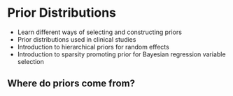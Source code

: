 # Prior Distributions {#Prior}

::: {.chapterintro data-latex=""}

- Learn different ways of selecting and constructing priors
- Prior distributions used in clinical studies
- Introduction to hierarchical priors for random effects
- Introduction to sparsity promoting prior for Bayesian regression variable selection
:::


## Where do priors come from?

<!-- One of the most commonly asked questions when one first encounters Bayesian statistics is "how do we choose a prior?"  While there is never one "perfect" prior in any situation, we'll discuss in this chapter some issues to consider when choosing a prior.  But first, here are a few big picture ideas to keep in mind. -->

<!-- - The prior is only one part of the Bayesian model.  The likelihood is the other part.  And there is the data that is used to fit the model.  Choice of prior is just one of many modeling assumptions that should be evaluated and checked. -->
<!-- - In many situations, the posterior distribution is not too sensitive to reasonable changes in prior.  In these situations, the important question isn't "what is the prior?" but rather "is there a prior at all"? That is, are you adopting a Bayesian approach, treating parameters as random variables, and quantifying uncertainty about parameters with probability distributions? -->
<!-- - One criticism of Bayesian statistics in general and priors in particular is that they are subjective. -->
<!-- However, any statistical analysis is inherently subjective, filled with many assumptions and decisions along the way. -->
<!-- Except in the simplest situations, if you ask five statisticians how to approach a particular problem, you will likely get five different answers. -->
<!-- Priors and Bayesian data analysis are no more inherently subjective than any of the myriad other assumptions made in statistical analysis. -->

<!-- Subjectivity is OK, and often beneficial. Choosing a subjective prior allows us to explicitly incorporate a wealth of past experience into our analysis. -->

<!-- ```{example, pepsi} -->
<!-- Xiomara claims that she can predict which way a coin flip will land. To test her claim, you flip a fair coin 10 times, and she correctly predicts the result of each of the 10 flips. -->
<!-- Rogelio claims that he can taste the difference between Coke and Pepsi.  To test his claim, you give him a blind taste test of 10 cups, flipping a coin for each cup to determine whether to serve Coke or Pespi.  Rogelio correctly identifies each of the 10 cups. -->
<!-- Whose claim do you find more convincing, Xiomara's or Rogelio's? Or are you equally convinced? -->
<!-- Let $\theta_X$ be the probability that Xiomara correctly guess the result of a fair coin flip. -->
<!-- Let $\theta_R$ be the probability that Rogelio correctly guess the soda in a randomly selected cup. -->
<!-- ``` -->

<!-- 1. How might a frequentist address this situation?  What would the conclusion be? -->
<!-- 1. Consider a Bayesian approach.  Describe, in general terms, your prior distributions for the two parameters.  How do they compare?  How would this impact your conclusions? -->


<!-- 1. For Xiomara, a frequentist might conduct a hypothesis test of the null hypothesis $H_0:\theta_X = 0.5$ versus the alternative hypothesis: $H_a:\theta_X > 0.5$. The p-value would be about 0.001, the probability of observing 10 out of 10 successes from a Binomial distribution with parameters 10 and 0.5.  Rogelio's set up would be similar and would yield the same p-value.  So a strict frequentist would be equally convinced of the two claims. -->
<!-- 1. Prior to observing data, we are probably more skeptical of Xiomara's claim than Rogelio's.  Since coin flips are unpredictable, we would have a strong prior belief that $\theta_X$ is close to 0.5 (what it would be if she were just guessing).  Our prior for $\theta_X$ would have a mean of 0.5 and a small prior SD, to reflect that only values close to 0.5 seem plausible.  Therefore, it would require a lot of evidence to sway our prior beliefs.   -->
<!--     On the other hand, we might be familiar with people who can tell the difference between Coke and Pepsi; maybe we even can ourselves.  Our prior for $\theta_R$ would have a smaller prior SD than that of $\theta_X$ to allow for a wider range of plausible values.  We might even have a prior mean for $\theta_R$ above 0.5 if we have experience with a lot of people who can tell the difference between Coke and Pepsi.  Given the sample data, our posterior probability that $\theta_R>0.5$ would be larger than the posterior probability that $\theta_X > 0.5$, and we would be more convinced by Rogelio's claim than by Xiomara's. -->



<!-- Even if a prior does not represent strong prior beliefs, just having a prior distribution at all allows for Bayesian analysis.  Remember, both Bayesian and frequentist are valid approaches to statistical analyses, each with advantages and disadvantages.  That said, there are some issues with frequentist approaches that incorporating a prior distribution and adpopting a Bayesian approach alleviates. (To be fair, an upcoming investigation will address some of disadvantages of the Bayesian approach compare with the frequenstist approach.) -->

<!-- ```{example, tamika} -->
<!-- Tamika is a basketball player who throughout her career has had a probability of 0.5 of making any three point attempt. -->
<!-- However, her coach is afraid that her three point shooting has gotten worse. -->
<!-- To check this, the coach has Tamika shoot a series of three pointers; she makes 7 out of 24. -->
<!-- Does the coach have evidence that Tamika has gotten worse? -->

<!-- Let $\theta$ be the probability that Tamika successfully makes any three point attempt. -->
<!-- Assume attempts are independent. -->

<!-- ``` -->

<!-- 1. Prior to collecting data, the coach decides that he'll have convincing evidence that Tamika has gotten worse if the p-value is less than 0.025. Suppose the coach told Tamika to *shoot 24 attempts and then stop* and count the number of successful attempts. Use software to compute the p-value.  Is the coach convinced that Tamika has gotten worse? -->
<!-- 1. Prior to collecting data, the coach decides that he'll have convincing evidence that Tamika has gotten worse if the p-value is less than 0.025. Suppose the coach told Tamika to *shoot until she makes 7 three pointers and then stop* and count the number of total attempts. Use software to compute the p-value.  Is the coach convinced that Tamika has gotten worse? (Hint: the total number of attempts has a Negative Binomial distribution.) -->
<!-- 1. Now suppose the coach takes a Bayesian approach and assumes a Beta($\alpha$, $\beta$) prior distribution for $\theta$.  Suppose the coach told Tamika to *shoot 24 attempts and then stop* and count the number of successful attempts. Identify the likelihood function and the posterior distribution of $\theta$. -->
<!-- 1. Now suppose the coach takes a Bayesian approach and assumes a Beta($\alpha$, $\beta$) prior distribution for $\theta$.  Suppose the coach told Tamika to *shoot until she makes 7 three pointers and then stop* and count the number of total attempts. Identify the likelihood function and the posterior distribution of $\theta$. -->
<!-- 1. Compare the Bayesian and frequentist approaches in this example.  Does the "strength of the evidence" depend on how the data were collected? -->

<!-- ```{solution, tamika-sol} -->
<!-- to Example \@ref(exm:tamika) -->
<!-- ``` -->


<!-- 1. The null hypothesis is $H_0:\theta = 0.5$ and the alternative hypothesis is $H_a:\theta < 0.5$. If the null hypothesis is true and Tamika has not gotten worse, then $Y$, the number of successful attempts, has a Binomial(24, 0.5) distribution. The p-value is $P(Y \le 7) = 0.032$ from `pbinom(7, 24, 0.5)`. Using a strict threshold of 0.025, the coach has NOT been convinced that Tamika has gotten worse. -->
<!-- 1. The null hypothesis is $H_0:\theta = 0.5$ and the alternative hypothesis is $H_a:\theta < 0.5$. If the null hypothesis is true and Tamika has not gotten worse, then $N$, the number of total attempts required to achieve 7 successful attempts, has a Negative Binomial(7, 0.5) distribution. The p-value is $P(N \ge 24) = 0.017$ from `1 - pnbinom(23 - 7, 7, 0.5)`. (In R, `nbinom` only counts the total number of failures, not the total number of trials.) Using a strict threshold of 0.025, the coach has  been convinced that Tamika has gotten worse. -->
<!-- 1. The data is $Y$, the number of successful attempts in 24 attempts, which follows a Binomial(24, $\theta$) distribution.  The likelihood is $P(Y=7|\theta)$ -->
<!-- \[ -->
<!-- f(y=7|\theta) = \binom{24}{7}\theta^7(1-\theta)^{17} \propto \theta^{7}(1-\theta)^{17}, \qquad 0 < \theta < 1. -->
<!-- \] -->
<!-- The posterior distribution is the Beta($\alpha + 7$, $\beta + 17$) distribution. -->
<!-- 1. The data is $N$, the number of total attempts required to achieve 7 successful attempts, which follows a Negative Binomial(7, $\theta$) distribution.  The likelihood is $P(N=24|\theta)$ -->
<!-- \[ -->
<!-- f(n = 24|\theta) = \binom{24 - 1}{7 - 1}\theta^7(1-\theta)^{17} \propto \theta^{7}(1-\theta)^{17}, \qquad 0 < \theta < 1. -->
<!-- \] -->
<!-- (The $\binom{24 - 1}{7 - 1}$ follows from the fact that the last attempt has to be success.) Note that the shape of the likelihood as a function of $\theta$ is the same as in the previous part.  Therefore, the posterior distribution is the Beta($\alpha + 7$, $\beta + 17$) distribution. -->
<!-- 1. Even though both frequentist scenario involves 7 successes in 24 attempts, the p-value measuring the strength of the evidence to reject the null hypothesis differed depending on how the data were collected.  Using a strict cutoff of 0.025 led the coach to reject the null hypothesis in one scenario but not the other. -->
<!--     However, the Bayesian analysis is the same in either scenario since the posterior distributions were the same.  For the Bayesian analysis, all that mattered about the data was that there were 7 successes in 24 attempts. -->


<!-- Bayesian data analysis treats parameters as random variables with probability distributions. -->
<!-- The prior distribution quantifies the researcher's uncertainty about parameters *before* observing data.  Some issues to consider when choosing a prior include, in no particular order: -->

<!-- - The researcher's prior beliefs! A prior distribution is part of a statistical model, and should be consistent with knowledge about the underlying scientific problem. Researchers are often experts with a wealth of past experience that can be explicitly incorporated into the analysis via the prior distribution. Such a prior is called an informative or weakly informative prior. -->
<!-- - A regularizing prior.  A prior which, when tuned properly, reduces overfitting or "overreacting" to the data. -->
<!-- - Noninformative prior a.k.a., (reference, vague, flat prior).  A prior is sought that plays a minimal role in inference so that "the data can speak for itself". -->
<!-- - Mathematical convenience.  The prior is chosen so that computation of the posterior is simplified, as in the case of conjugate priors. -->
<!-- - Interpretation.  The posterior is a compromise between the data and prior.  Some priors allow for easy interpretation of the relative contributions of data and prior to the posterior.  For example, think of the "prior successes and prior failures" interpretation in the Beta-Binomial model. -->
<!-- - Prior based on *past* data.  Bayesian updating can be viewed as an iterative process.  The posterior distribution obtained from one round of data collection can inform the prior distribution for another round. -->




<!-- For those initially skeptical of prior distributions at all, the strategy of always choosing an informative or flat prior might be appealing.  Flat priors are common, but are rarely ever the best choices from a modeling perspective. Just like you would not want to assume a Normal distribution for the likelihood in every problem, you would not to use a flat prior in every problem. -->

<!-- Furthermore, there are some subtle issues that arise when attempting to choose a noninformative prior. -->

<!-- ```{example, flat-prior} -->
<!-- Suppose we want to estimate $\theta$, the population proportion of Cal Poly students who wore socks at any point yesterday. -->
<!-- ``` -->


<!-- 1. What are the possible values for $\theta$?  What prior distribution might you consider a noninformative prior distribution? -->
<!-- 1. You might choose a Uniform(0, 1) prior, a.k.a., a Beta(1, 1) prior. Recall how we interpreted the parameters $\alpha$ and $\beta$ in the Beta-Binomial model.  Does the Beta(1, 1) distribution represent "no prior information"?   -->
<!-- 1. Suppose in a sample of 20 students, 4 wore socks yesterday. How would you estimate $\theta$ with a single number based only on the data? -->
<!-- 1. Assume a Beta(1, 1) prior and the 4/20 sample data. Identify the posterior distribution.  Recall that one Bayesian point estimate of $\theta$ is the posterior mean. Find the posterior mean of $\theta$.  Does this estimate let the "data speak entirely for itself"? -->
<!-- 1. How could you change $\alpha$ and $\beta$ in the Beta distribution prior to represent no prior information?  Sketch the prior. Do you see any potential problems? -->
<!-- 1. Assume a Beta(0, 0) prior for $\theta$ and the 4/20 sample data. Identify the posterior distribution.  Find the posterior *mode* of $\theta$.  Does this estimate let the "data speak entirely for itself"? -->
<!-- 1. Now suppose the parameter you want to estimate is the *odds* that a student wore socks yesterday, $\phi=\frac{\theta}{1-\theta}$.  What are the possible values of $\phi$?  What might a non-informative prior look like? Is this a proper prior? -->
<!-- 1. Assume a Beta(1, 1) prior for $\theta$.  Use simulation to approximate the prior distribution of the odds $\phi$.  Would you say this is a noninformative prior for $\phi$? -->


<!-- ```{solution, flat-prior-sol} -->
<!-- to Example \@ref(exm:flat-prior) -->
<!-- ``` -->

<!-- 1. $\theta$ takes values in (0, 1).  We might assume a flat prior on (0, 1), that is a Uniform(0, 1) prior. -->
<!-- 1. We interpreted $\alpha$ as "prior successes" and $\beta$ as "prior failures".  So a Beta(1, 1) is in some some equivalent to a "prior sample size" of 2.  Certainly not a lot of prior information, but it's not "no prior information" either. -->
<!-- 1. The sample proportion, 4/20 = 0.2. -->
<!-- 1. With a Beta(1, 1) prior and the 4/20 sample data, the posterior distribution is Beta(5, 17). -->
<!-- The posterior mean of $\theta$ is 5/22 = 0.227.  The posterior mean is a weighted average of the prior mean and the sample proportion: 0.227 = (0.5)(2/22) + (0.2)(20/22).  The "noninformative" prior does have influence; the data does not "speak entirely for itself". -->
<!-- 1. If $\alpha+\beta$ represents "prior sample size", we could try a Beta(0, 0) prior. Unfortunately, such a probability distribution does not actually exist.  For a Beta distribution, the parameters $\alpha$ and $\beta$ have to be strictly positive in order to have a valid pdf. The Beta(0, 0) density would be proportional to -->
<!-- \[ -->
<!-- \pi(\theta) \propto \theta^{-1}(1-\theta)^{-1}, \qquad 0 < \theta <1. -->
<!-- \] -->
<!-- However, this is not a valid pdf since $\int_0^1 \theta^{-1}(1-\theta)^{-1}d\theta = \infty$, so there is no constant that can normalize it to integrate to 1. -->
<!-- Even so, here is a plot of the "density".   -->

<!--     ```{r, echo = FALSE} -->
<!-- theta = seq(0.001,  0.999, 0.001) -->
<!-- plot(theta, 1/(theta*(1-theta)), xlim=c(0, 1), yaxt='n', ylab="", -->
<!--      main="Improper Beta(0, 0)", type="l", xlab = "theta") -->
<!--     ``` -->

<!--     Would you say this is a "noninformative" prior?  It seems to concentrate almost all prior "density" near 0 and 1.  -->
<!-- 1. Beta(0, 0) is an "improper" prior. -->
<!-- It's not a proper prior distribution, but it can lead to a proper posterior distribution. -->
<!-- The likelihood is $f(y=4|\theta) \propto \theta^4 (1-\theta)^{16}, 0 < \theta < 1$. -->
<!-- If we assume the prior is $\pi(\theta)\propto\theta^{-1}(1-\theta)^{-1}, 0 < \theta <1$, then the posterior is -->
<!-- \[ -->
<!-- \pi(\theta|y = 4) \propto \left(\theta^{-1}(1-\theta)^{-1}\right)\left(\theta^4 (1-\theta)^{16}\right) = \theta^{4 - 1} (1-\theta)^{16 - 1}, \qquad 0 <\theta < 1 -->
<!-- \] -->
<!--     That is, the posterior distribution is the Beta(4, 16) distribution.  The posterior mean is 4/20=0.2, the sample proportion. Hoever, the posterior *mode* is $\frac{4- 1}{4 + 16 -2}= \frac{3}{18} = 0.167$.  So the posterior mode does not let the "data speak entirely for itself". -->
<!-- 1. If $\theta=0$ then $\phi=0$; if $\theta=1$ then $\phi = \infty$. -->
<!-- So $\phi$ takes values in $(0, \infty)$. -->
<!-- We might choose a flat prior on $(0,\infty)$, $\pi(\phi) \propto 1, \phi > 0$. -->
<!-- However, this would be an improper prior. -->
<!-- 1. Simulate a value of $\theta$ from a Beta(1, 1) distribution, compute $\phi = \frac{\theta}{1-\theta}$, and repeat many times. The simulation results are below. (The distribution is extremely skewed to the right, so we're only plotting values in (0, 50).) -->

<!--     ```{r} -->
<!-- theta = rbeta(1000000, 1, 1) -->
<!-- odds = theta / (1 - theta) -->
<!-- hist(odds[odds<50], breaks = 100, xlab = "odds", freq = FALSE, -->
<!--      ylab = "density", -->
<!--      main = "Prior distribution of odds if prior distribution of probability is Uniform(0, 1)") -->
<!--     ``` -->

<!--     Even though the prior for $\theta$ was flat, the prior for a transformation of $\theta$ is not. -->


<!-- An *improper* prior distribution is a prior distribution that does not integrate to 1, so is not a proper probability density. However, an improper proper often results in a proper posterior distribution.  Thus, improper prior distributions are sometimes used in practice. -->

<!-- Flat priors are common choices in some situations, but are rarely ever the best choices from a modeling perspective.  Furthermore, flat priors are generally not preserved under transformations of parameters.  So a prior that is flat under one parametrization of the problem will generally not be flat under another. For example, when trying to estimate a population SD $\sigma$, assuming a flat prior for $\sigma$ will result in a non-flat prior for the population variance $\sigma^2$, and vice versa. -->



<!-- ```{example, rare-disease} -->
<!-- Suppse that $\theta$ represents the population proportion of adults who have a particular rare disease. -->
<!-- ``` -->

<!-- 1. Explain why you might not want to use a flat Uniform(0, 1) prior for $\theta$. -->
<!-- 1. Assume a Uniform(0, 1) prior. Suppose you will test $n=100$ suspected cases.  Use simulation to approximate the prior predictive distribution of the number in the sample who have the disease. Does this seem reasonable? -->
<!-- 1. Assume a Uniform(0, 1) prior. Suppose that in $n=100$ suspected cases, none actually has the disease.  Find and interpret the posterior median. Does this seem reasonable?   -->

<!-- 1. We know it's a rare disease! We want to concentrate most of our prior probability for $\theta$ near 0.  -->
<!-- 1. If the disease is rare, we might not expect any actual cases in a sample of 100, maybe 1 or 2.  However, the prior predictive distribution says that any value between 0 and 100 actual cases is equally likely!  This seems very unreasonable given that the disease is rare. -->

<!--     ```{r} -->
<!--     theta_sim = runif(10000) -->
<!--     y_sim = rbinom(10000, 100, theta_sim) -->
<!--     hist(y_sim, -->
<!--          xlab = "Simulated number of successes", -->
<!--          main = "Prior predictive distribution") -->
<!--     ``` -->

<!-- 1. The posterior distribution is the Beta(1, 101) distribution. -->
<!-- The posterior median is 0.007 (`qbeta(0.5, 1, 101)`). Based on a sample of 100 suspected cases with no actual cases, there is a posterior probability of 50% that more than 0.7% of people have the disease.  A rate of 7 actual cases in 1000 is not a very rare disease, and we think there's a 50% chance that the rate is even greater than this?  Again, this does not seem very reasonable based on our knowledge that the disease is rare. -->


<!-- **Prior predictive distributions** can be used to check the reasonableness of a prior for a given situation before observing sample data. Do the simulated samples seem consistent with what you might expect of the data based on your background knowledge of the situation? If not, another prior might be more reasonable. -->

<!-- ## What NOT to do when considering priors -->

<!-- You have a great deal of flexibility in choosing a prior, and there are many reasonable approaches.  However, there are a few things that you should NOT do. -->

<!-- **Do NOT choose a prior that assigns 0 probability/density to *possible* values of the parameter** regardless of how initially implausible the values are.  Even very stubborn priors can be overturned with enough data, but no amount of data can turn a prior probability of 0 into a positive posterior probability.  Always consider the range of possible values of the parameter, and be sure the prior density is non-zero over that range of values.  -->

<!-- **Do NOT base the *prior* on the observed data.** The prior reflects the degree of uncertainty about parameters *before* observing data.  Adjusting the *prior* to reflect observed data to achieve some desired result is akin to "data snooping" or "p-hacking" and is bad statistics.  (Of course, the *posterior* is based on the observed data. But not the prior.) -->

<!-- **Do NOT feel like you have to find that one, perfect prior.** -->
<!-- The prior is just one assumption of the model and should be considered just like other assumptions. -->
<!-- In practice, no assumption of a statistical model is ever satisfied exactly. -->
<!-- We only hope that our set of assumptions provides a reasonable model for reality. -->
<!-- No one prior will ever be just right for a situation, but some might be more reasonable than others. -->
<!-- You are not only allowed but encouraged to try different priors to see how sensitive the results are to the choice of prior.  (Remember, you should check the other assumptions too!) -->
<!-- There is also no requirement that you have to choose a single prior.  It's possible to consider several models, each consisting of its own prior, and average over these models.  (We'll see a little more detail about model averaging later.) -->

<!-- **Do NOT worry too much about the prior!** In general, in Bayesian estimation the larger the sample size the smaller the role that the prior plays. -->
<!-- But it is often desirable for the prior to play some role. -->
<!-- You should not feel the need to apologize for priors when significant prior knowledge is available. -->
